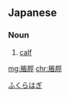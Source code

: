 ==Japanese==
{{ja-kanjitab|脹|脛}}

===Noun===
{{ja-noun|ふくらはぎ}}

# {{lb|ja|anatomy}} [[calf]]

[[Category:ja:Anatomy|ふくらはぎ]]

[[mg:脹脛]]
[[chr:脹脛]]
